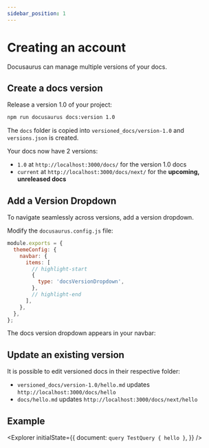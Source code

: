 ```yaml
---
sidebar_position: 1
---
```


# Creating an account

Docusaurus can manage multiple versions of your docs.

## Create a docs version

Release a version 1.0 of your project:

```bash
npm run docusaurus docs:version 1.0
```

The `docs` folder is copied into `versioned_docs/version-1.0` and `versions.json` is created.

Your docs now have 2 versions:

- `1.0` at `http://localhost:3000/docs/` for the version 1.0 docs
- `current` at `http://localhost:3000/docs/next/` for the **upcoming, unreleased docs**

## Add a Version Dropdown

To navigate seamlessly across versions, add a version dropdown.

Modify the `docusaurus.config.js` file:

```js title="docusaurus.config.js"
module.exports = {
  themeConfig: {
    navbar: {
      items: [
        // highlight-start
        {
          type: 'docsVersionDropdown',
        },
        // highlight-end
      ],
    },
  },
};
```

The docs version dropdown appears in your navbar:

## Update an existing version

It is possible to edit versioned docs in their respective folder:

- `versioned_docs/version-1.0/hello.md` updates `http://localhost:3000/docs/hello`
- `docs/hello.md` updates `http://localhost:3000/docs/next/hello`

## Example

<Explorer
  initialState={{
    document: `
    query TestQuery {
      hello
    }
  `,
  }}
/>
